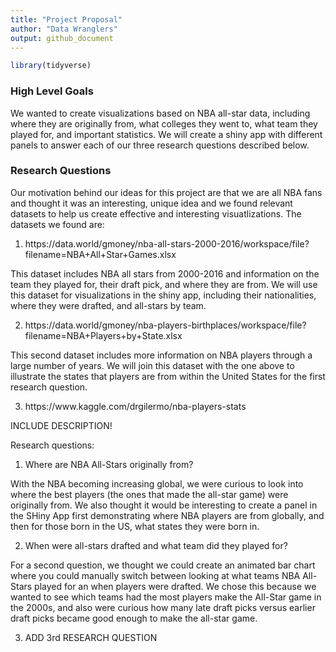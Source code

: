 ```yaml
---
title: "Project Proposal"
author: "Data Wranglers"
output: github_document
---
```


```r
library(tidyverse)
```

### High Level Goals

We wanted to create visualizations based on NBA all-star data, including where they are originally from, what colleges they went to, what team they played for, and important statistics. We will create a shiny app with different panels to answer each of our three research questions described below.

### Research Questions

Our motivation behind our ideas for this project are that we are all NBA fans and thought it was an interesting, unique idea and we found relevant datasets to help us create effective and interesting visuatlizations. The datasets we found are:

1. https://data.world/gmoney/nba-all-stars-2000-2016/workspace/file?filename=NBA+All+Star+Games.xlsx

This dataset includes NBA all stars from 2000-2016 and information on the team they played for, their draft pick, and where they are from. We will use this dataset for visualizations in the shiny app, including their nationalities, where they were drafted, and all-stars by team. 

2. https://data.world/gmoney/nba-players-birthplaces/workspace/file?filename=NBA+Players+by+State.xlsx

This second dataset includes more information on NBA players through a large number of years. We will join this dataset with the one above to illustrate the states that players are from within the United States for the first research question.

3. https://www.kaggle.com/drgilermo/nba-players-stats

INCLUDE DESCRIPTION!


Research questions:

1. Where are NBA All-Stars originally from?

With the NBA becoming increasing global, we were curious to look into where the best players (the ones that made the all-star game) were originally from. We also thought it would be interesting to create a panel in the SHiny App first demonstrating where NBA players are from globally, and then for those born in the US, what states they were born in. 

2. When were all-stars drafted and what team did they played for?

For a second question, we thought we could create an animated bar chart where you could manually switch between looking at what teams NBA All-Stars played for an when players were drafted. We chose this because we wanted to see which teams had the most players make the All-Star game in the 2000s, and also were curious how many late draft picks versus earlier draft picks became good enough to make the all-star game. 

3. ADD 3rd RESEARCH QUESTION

